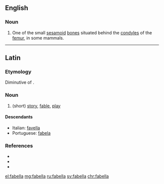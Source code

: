 ==English==

===Noun===
{{en-noun|fabellae}}

# {{label|en|anatomy}} One of the small [[sesamoid]] [[bone]]s situated behind the [[condyles]] of the [[femur]], in some mammals.

----

==Latin==

===Etymology===
Diminutive of {{m|la|fabula|fābula}}.

===Noun===
{{head|la|noun}}

# (short) [[story]], [[fable]], [[play]]

====Descendants====
* Italian: [[favella]]
* Portuguese: [[fabela]]

===References===
* {{R:L&S}}
* {{R:Gaffiot}}
* {{R:M&A}}

[[el:fabella]]
[[mg:fabella]]
[[ru:fabella]]
[[sv:fabella]]
[[chr:fabella]]